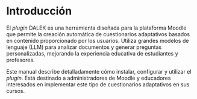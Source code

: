 # Introducción

El _plugin_ DALEK es una herramienta diseñada para la plataforma Moodle
que permite la creación automática de cuestionarios adaptativos basados
en contenido proporcionado por los usuarios. Utiliza grandes modelos de
lenguaje (LLM) para analizar documentos y generar preguntas
personalizadas, mejorando la experiencia educativa de estudiantes y
profesores.

Este manual describe detalladamente cómo instalar, configurar y utilizar
el _plugin_. Está destinado a administradores de Moodle y educadores
interesados en implementar este tipo de cuestionarios adaptativos en sus
cursos.